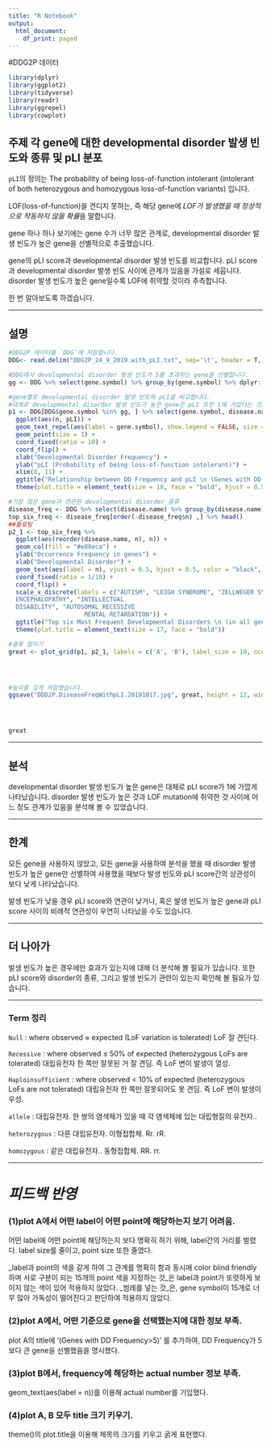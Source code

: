 ```yaml
---
title: "R Notebook"
output:
  html_document:
    df_print: paged
---
```

#DDG2P 데이터


```r
library(dplyr)
library(ggplot2)
library(tidyverse)
library(readr)
library(ggrepel)
library(cowplot)
```


## 주제 각 gene에 대한 developmental disorder 발생 빈도와 종류 및 pLI 분포

`pLI`의 정의는 The probability of being loss-of-function intolerant (intolerant of both heterozygous and homozygous loss-of-function variants) 입니다.

LOF(loss-of-function)을 견디지 못하는, 즉 해당 gene에 *LOF가 발생했을 때* *정상적으로 작동하지 않을 확률*을 말합니다.

gene 하나 하나 보기에는 gene 수가 너무 많은 관계로, developmental disorder 발생 빈도가 높은 gene을 선별적으로 추출했습니다.

gene의 pLI score과 developmental disorder 발생 빈도를 비교합니다.
pLI score과 developmental disorder 발생 빈도 사이에 관계가 있음을 가설로 세웁니다. disorder 발생 빈도가 높은 gene일수록 LOF에 취약할 것이라 추측합니다.

한 번 알아보도록 하겠습니다.

***


## 설명
```r


#DDG2P 데이터를 `DDG`에 저장합니다.
DDG<- read.delim("DDG2P_24_9_2019.with_pLI.txt", sep='\t', header = T,)

```

``` r
#DDG에서 developmental disorder 발생 빈도가 5를 초과하는 gene을 선별합니다.
gg <- DDG %>% select(gene.symbol) %>% group_by(gene.symbol) %>% dplyr::count() %>% filter(n>5) %>% select(gene.symbol) %>% .$gene.symbol

```

```r
#gene별로 developmental disorder 발생 빈도와 pLI를 비교합니다.
#대체로 developmental disorder 발생 빈도가 높은 gene은 pLI 또한 1에 가깝다는 것을 알 수 있습니다.
p1 <- DDG[DDG$gene.symbol %in% gg, ] %>% select(gene.symbol, disease.name, pLI) %>% group_by(gene.symbol, pLI) %>% dplyr::count() %>%
  ggplot(aes(n, pLI)) +
  geom_text_repel(aes(label = gene.symbol), show.legend = FALSE, size = 3, box.padding = 0.6) +
  geom_point(size = 1) +
  coord_fixed(ratio = 10) +
  coord_flip() +
  xlab("Developmental Disorder Frequency") +
  ylab("pLI (Probability of being loss-of-function intolerant)") +
  xlim(0, 11) +
  ggtitle("Relationship between DD Frequency and pLI \n (Genes with DD Frequency>5)") +
  theme(plot.title = element_text(size = 18, face = "bold", hjust = 0.5))


```

```r

#가장 많은 gene과 연관된 developmental disorder 종류
disease_freq <- DDG %>% select(disease.name) %>% group_by(disease.name) %>% dplyr::count()
top_six_freq <- disease_freq[order(-disease_freq$n) ,] %>% head()
##플로팅
p2_1 <- top_six_freq %>%
  ggplot(aes(reorder(disease.name, n), n)) +
  geom_col(fill = "#e88eca") +
  ylab("Occurrence Frequency in genes") +
  xlab("Developmental Disorder") +
  geom_text(aes(label = n), vjust = 0.5, hjust = 0.5, color = "black", size = 6) +
  coord_fixed(ratio = 1/10) +
  coord_flip() +
  scale_x_discrete(labels = c("AUTISM", "LEIGH SYNDROME", "ZELLWEGER SYNDROME", "EPILEPTIC
  ENCEPHALOPATHY", "INTELLECTUAL
  DISABILITY", "AUTOSOMAL RECESSIVE
                     MENTAL RETARDATION")) +
  ggtitle("Top six Most Frequent Developmental Disorders \n (in all genes)") +
  theme(plot.title = element_text(size = 17, face = "bold"))


```

```r


#플롯 합치기
great <- plot_grid(p1, p2_1, labels = c('A', 'B'), label_size = 10, ncol = 1)




#높이를 길게 저장했습니다.
ggsave("DDD2P.DiseaseFreqWithpLI.20191017.jpg", great, height = 12, width = 8)




great
```


***


## 분석

developmental disorder 발생 빈도가 높은 gene은 대체로 pLI score가 1에 가깝게 나타났습니다.
disorder 발생 빈도가 높은 것과 LOF mutation에 취약한 것 사이에 어느 정도 관계가 있음을 분석해 볼 수 있었습니다.

***

## 한계

모든 gene을 사용하지 않았고, 모든 gene을 사용하여 분석을 했을 때 disorder 발생 빈도가 높은 gene만 선별하여 사용했을 때보다 발생 빈도와 pLI score간의 상관성이 보다 낮게 나타났습니다.

발생 빈도가 낮을 경우 pLI score와 연관이 낮거나, 혹은 발생 빈도가 높은 gene과 pLI score 사이의 비례적 연관성이 우연히 나타났을 수도 있습니다.

***

## 더 나아가

발생 빈도가 높은 경우에만 효과가 있는지에 대해 더 분석해 볼 필요가 있습니다. 또한 pLI score와 disorder의 종류, 그리고 발생 빈도가 관련이 있는지 확인해 볼 필요가 있습니다.


***


### Term 정리


`Null` : where observed ≈ expected (LoF variation is tolerated) LoF 잘 견딘다.

`Recessive` : where observed ≤ 50% of expected (heterozygous LoFs are tolerated) 대립유전자 한 쪽만 잘못된 거 잘 견딤. 즉 LoF 변이 발생이 열성.

`Haploinsufficient` : where observed < 10% of expected (heterozygous LoFs are not tolerated) 대립유전자 한 쪽만 잘못되어도 못 견딤. 즉 LoF 변이 발생이 우성.

`allele` : 대립유전자. 한 쌍의 염색체가 있을 때 각 염색체에 있는 대립형질의 유전자..

`heterozygous` : 다른 대립유전자. 이형접합체. Rr. rR.

`homozygous` : 같은 대립유전자.. 동형접합체. RR. rr.

***


# *피드백 반영*

### (1)plot A에서 어떤 label이 어떤 point에 해당하는지 보기 어려움.

어떤 label에 어떤 point에 해당하는지 보다 명확히 하기 위해, label간의 거리를 벌렸다.
label size를 줄이고, point size 또한 줄였다.

_label과 point의 색을 같게 하여 그 관계를 명확히 함과 동시에 color blind friendly하며 서로 구분이 되는 15개의 point 색을 지정하는 것_은 label과 point가 또렷하게 보이지 않는 색이 있어 적용하지 않았다.
_범례를 넣는 것_은, gene symbol이 15개로 너무 많아 가독성이 떨어진다고 판단하여 적용하지 않았다.

### (2)plot A에서, 어떤 기준으로 gene을 선택했는지에 대한 정보 부족.

plot A의 title에 '(Genes with DD Frequency>5)' 를 추가하여, DD Frequency가 5보다 큰 gene을 선별했음을 명시했다.

### (3)plot B에서, frequency에 해당하는 actual number 정보 부족.

geom_text(aes(label = n))를 이용해 actual number를 기입했다.

### (4)plot A, B 모두 title 크기 키우기.

theme()의 plot.title을 이용해 제목의 크기를 키우고 굵게 표현했다.



